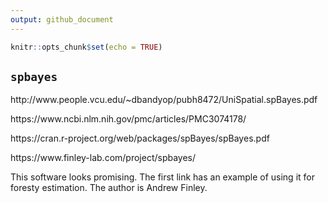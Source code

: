 ```yaml
---
output: github_document
---
```


```r
knitr::opts_chunk$set(echo = TRUE)
```

## `spbayes`

http://www.people.vcu.edu/~dbandyop/pubh8472/UniSpatial.spBayes.pdf

https://www.ncbi.nlm.nih.gov/pmc/articles/PMC3074178/

https://cran.r-project.org/web/packages/spBayes/spBayes.pdf

https://www.finley-lab.com/project/spbayes/

This software looks promising. The first link has an example of using it for foresty estimation. The author is Andrew Finley.

